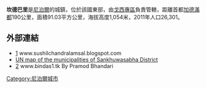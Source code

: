 '''坎德巴里'''是[[尼泊爾|尼泊爾]]的城鎮，位於該國東部，由[[戈西專區|戈西專區]]負責管轄，距離首都[[加德滿都|加德滿都]]190公里，面積91.03平方公里，海拔高度1,054米，2011年人口26,301。

==外部連結==
* [https://web.archive.org/web/20160305025840/http://www.sushilchandralamsal.blogspot.com/] www.sushilchandralamsal.blogspot.com
* [http://www.un.org.np/maps/district-constituency-maps/eastern/Sankhuwasabha.pdf UN map of the municipalities of Sankhuwasabha District]{{Wayback|url=http://www.un.org.np/maps/district-constituency-maps/eastern/Sankhuwasabha.pdf |date=20120216130834 }}
* [http://www.bindas1.tk]{{Wayback|url=http://www.bindas1.tk/ |date=20180929112510 }} www.bindas1.tk By Pramod Bhandari

{{Nepal-geo-stub}}
[[Category:尼泊爾城市|Category:尼泊爾城市]]